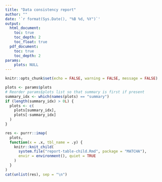 ```yaml
---
title: "Data consistency report"
author: ""
date: '`r format(Sys.Date(), "%B %d, %Y")`'
output:
  html_document:
    toc: true
    toc_depth: 2
    toc_float: true
  pdf_document:
    toc: true
    toc_depth: 2
params:
    plots: NULL         
---
```


```r
knitr::opts_chunk$set(echo = FALSE, warning = FALSE, message = FALSE)
```


```r
plots <- params$plots
# Reorder params$plots list so that summary is first if present
summary_idx <- which(names(plots) == "summary")
if (length(summary_idx) > 0L) {
  plots <- c(
    plots[summary_idx],
    plots[-summary_idx]
  )
}
```


```r
res <- purrr::imap(
  plots,
  function(x = .x, tbl_name = .y) {
    knitr::knit_child(
      system.file("report-table-child.Rmd", package = "MATCHA"),
      envir = environment(), quiet = TRUE
    )
  }
)
cat(unlist(res), sep = "\n")
```
